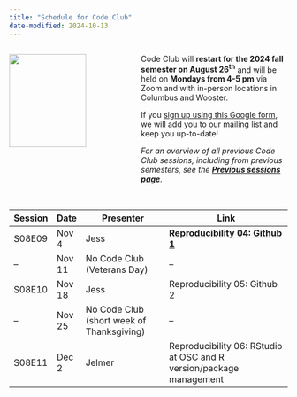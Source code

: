 ```yaml
---
title: "Schedule for Code Club"
date-modified: 2024-10-13
---
```


::: columns
::: {.column width="45%"}
![](img/codeclub_logo.png){fig-align="center" width="80%"}
:::

::: {.column width="55%"}
Code Club will **restart for the 2024 fall semester on August 26^th^** and will be held on **Mondays from 4-5 pm** via Zoom and with in-person locations in Columbus and Wooster.

If you [sign up using this Google form](https://forms.gle/eYkMvmJShrcANUrt5), we will add you to our mailing list and keep you up-to-date!

*For an overview of all previous Code Club sessions, including from previous semesters,* *see the [**Previous sessions page**](/pages/previous.qmd).*
:::
:::

| 
| 

| Session | Date   | Presenter                                 | Link                                                                |
|---------|--------|-------------------------------------------|---------------------------------------------------------------------|
| S08E09  | Nov 4  | Jess                                      | [**Reproducibility 04: Github 1**](/posts/S08E09_reprod_04)                                        |
| --      | Nov 11 | No Code Club (Veterans Day)               | --                                                                  |
| S08E10  | Nov 18 | Jess                                      | Reproducibility 05: Github 2                                        |
| --      | Nov 25 | No Code Club (short week of Thanksgiving) | --                                                                  |
| S08E11  | Dec 2  | Jelmer                                    | Reproducibility 06: RStudio at OSC and R version/package management |
